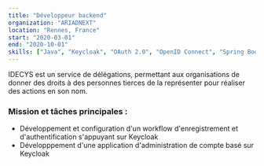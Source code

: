 ```yaml
---
title: "Développeur backend"
organization: "ARIADNEXT"
location: "Rennes, France"
start: "2020-03-01"
end: "2020-10-01"
skills: ["Java", "Keycloak", "OAuth 2.0", "OpenID Connect", "Spring Boot", "TypeScript", "React.js", "Cypress"]
---
```


IDECYS est un service de délégations, permettant aux organisations de donner des droits à des personnes tierces de la représenter pour réaliser des actions en son nom.

### Mission et tâches principales :

* Développement et configuration d'un workflow d'enregistrement et d'authentification s'appuyant sur Keycloak
* Développpement d'une application d'administration de compte basé sur Keycloak
